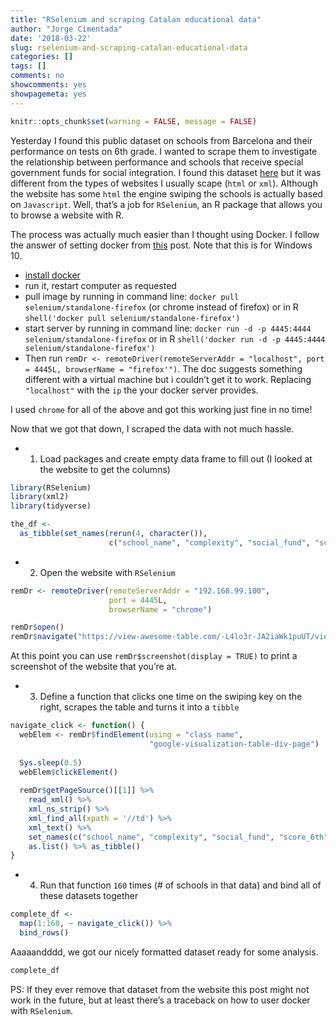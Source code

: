 ---
title: "RSelenium and scraping Catalan educational data"
author: "Jorge Cimentada"
date: '2018-03-22'
slug: rselenium-and-scraping-catalan-educational-data
categories: []
tags: []
comments: no
showcomments: yes
showpagemeta: yes
---

```{r, echo = FALSE}
knitr::opts_chunk$set(warning = FALSE, message = FALSE)
```


Yesterday I found this public dataset on schools from Barcelona and their performance on tests on 6th grade. I wanted to scrape them to investigate the relationship between performance and schools that receive special government funds for social integration. I found this dataset [here](https://view-awesome-table.com/-L4lo3r-JA2iaWk1puUT/view) but it was different from the types of websites I usually scape (`html` or `xml`). Although the website has some `html` the engine swiping the schools is actually based on `Javascript`. Well, that's a job for `RSelenium`, an R package that allows you to browse a website with R.

The process was actually much easier than I thought using Docker. I follow the answer of setting docker from [this](https://stackoverflow.com/questions/45395849/cant-execute-rsdriver-connection-refused) post. Note that this is for Windows 10.

* [install docker](https://download.docker.com/win/stable/DockerToolbox.exe)
* run it, restart computer as requested
* pull image by running in command line: `docker pull selenium/standalone-firefox` (or chrome instead of firefox) or in R `shell('docker pull selenium/standalone-firefox')`
* start server by running in command line: `docker run -d -p 4445:4444 selenium/standalone-firefox` or in R `shell('docker run -d -p 4445:4444 selenium/standalone-firefox')`
* Then run `remDr <- remoteDriver(remoteServerAddr = "localhost", port = 4445L, browserName = "firefox'")`. The doc suggests something different with a virtual machine but i couldn't get it to work. Replacing `"localhost"` with the `ip` the your docker server provides.

I used `chrome` for all of the above and got this working just fine in no time!

Now that we got that down, I scraped the data with not much hassle.

* 1. Load packages and create empty data frame to fill out (I looked at the website to get the columns)

```{r}
library(RSelenium)
library(xml2)
library(tidyverse)

the_df <-
  as_tibble(set_names(rerun(4, character()),
                      c("school_name", "complexity", "social_fund", "score_6th")))
```

* 2. Open the website with `RSelenium`

```{r, results = 'hide'}
remDr <- remoteDriver(remoteServerAddr = "192.168.99.100",
                      port = 4445L,
                      browserName = "chrome")

remDr$open()
remDr$navigate("https://view-awesome-table.com/-L4lo3r-JA2iaWk1puUT/view")
```

At this point you can use `remDr$screenshot(display = TRUE)` to print a screenshot of the website that you're at.


* 3. Define a function that clicks one time on the swiping key on the right, scrapes the table and turns it into a `tibble`
```{r}
navigate_click <- function() {
  webElem <- remDr$findElement(using = "class name",
                               "google-visualization-table-div-page")
  
  Sys.sleep(0.5)
  webElem$clickElement()
  
  remDr$getPageSource()[[1]] %>% 
    read_xml() %>%
    xml_ns_strip() %>%
    xml_find_all(xpath = '//td') %>%
    xml_text() %>%
    set_names(c("school_name", "complexity", "social_fund", "score_6th")) %>%
    as.list() %>% as_tibble()
}
```

* 4. Run that function `160` times (# of schools in that data) and bind all of these datasets together

```{r}
complete_df <-
  map(1:160, ~ navigate_click()) %>%
  bind_rows()
```

Aaaaandddd, we got our nicely formatted dataset ready for some analysis.

```{r}
complete_df
```

PS: If they ever remove that dataset from the website this post might not work in the future, but at least there's a traceback on how to user docker with `RSelenium`.
